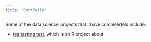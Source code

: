 ```yaml
---
title: "Portfolio"
---
```


Some of the data science projects that I have compleleteld include:

 - [tea tasting test](https://github.com/MissyZhang/tea_tasting), which is an R project about

